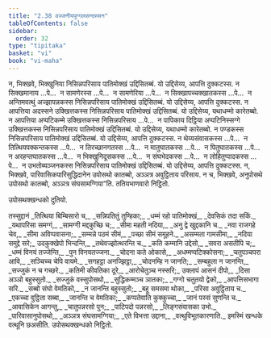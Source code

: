 ```yaml
---
title: "2.38 वज्जनीयपुग्गलसन्दस्सन"
tableOfContents: false
sidebar:
  order: 32
type: "tipitaka"
basket: "vi"
book: "vi-maha"
---
```



<DynamicBreadcrumb />

<Division number="183" book="vi-maha">

<Paragraph number="797" book="vi-maha">
न, भिक्खवे, भिक्खुनिया निसिन्नपरिसाय पातिमोक्खं उद्दिसितब्बं. यो उद्दिसेय्य, आपत्ति दुक्कटस्स. न सिक्खमानाय …पे…  न सामणेरस्स …पे…  न सामणेरिया …पे…  न सिक्खापच्चक्खातकस्स …पे…  न अन्तिमवत्थुं अज्झापन्नकस्स निसिन्नपरिसाय पातिमोक्खं उद्दिसितब्बं. यो उद्दिसेय्य, आपत्ति दुक्कटस्स.
</Paragraph>

<Paragraph number="798" book="vi-maha">
न आपत्तिया अदस्सने उक्खित्तकस्स निसिन्नपरिसाय पातिमोक्खं उद्दिसितब्बं. यो उद्दिसेय्य, यथाधम्मो कारेतब्बो. न आपत्तिया अप्पटिकम्मे उक्खित्तकस्स निसिन्नपरिसाय …पे…  न पापिकाय दिट्ठिया अप्पटिनिस्सग्गे उक्खित्तकस्स निसिन्नपरिसाय पातिमोक्खं उद्दिसितब्बं. यो उद्दिसेय्य, यथाधम्मो कारेतब्बो.
</Paragraph>

<Paragraph number="799" book="vi-maha">
न पण्डकस्स निसिन्नपरिसाय पातिमोक्खं उद्दिसितब्बं. यो उद्दिसेय्य, आपत्ति दुक्कटस्स. न थेय्यसंवासकस्स …पे…  न तित्थियपक्कन्तकस्स …पे…  न तिरच्छानगतस्स …पे…  न मातुघातकस्स …पे…  न पितुघातकस्स …पे…  न अरहन्तघातकस्स …पे…  न भिक्खुनिदूसकस्स …पे…  न संघभेदकस्स …पे…  न लोहितुप्पादकस्स …पे…  न उभतोब्यञ्जनकस्स निसिन्नपरिसाय पातिमोक्खं उद्दिसितब्बं. यो उद्दिसेय्य, आपत्ति दुक्कटस्स.
</Paragraph>

<Paragraph number="800" book="vi-maha">
न, भिक्खवे, पारिवासिकपारिसुद्धिदानेन उपोसथो कातब्बो, अञ्ञत्र अवुट्ठिताय परिसाय. न च, भिक्खवे, अनुपोसथे उपोसथो कातब्बो, अञ्ञत्र संघसामग्गिया”ति.

</Paragraph>
</Division>

<Paragraph number="801" type="center" book="vi-maha">
ततियभाणवारो निट्ठितो.

  
उपोसथक्खन्धको दुतियो.



</Paragraph>

<Paragraph number="802" type="center" book="vi-maha">
तस्सुद्दानं


</Paragraph>

<Paragraph number="803" type="verses" book="vi-maha">
_तित्थिया बिम्बिसारो च,_  
_सन्निपतितुं तुण्हिका;_  
_धम्मं रहो पातिमोक्खं,_  
_देवसिकं तदा सकिं._  

</Paragraph>

<Paragraph number="804" type="verses" book="vi-maha">
_यथापरिसा समग्गं,_  
_सामग्गी मद्दकुच्छि च;_  
_सीमा महती नदिया,_  
_अनु द्वे खुद्दकानि च._  

</Paragraph>

<Paragraph number="805" type="verses" book="vi-maha">
_नवा राजगहे चेव,_  
_सीमा अविप्पवासना;_  
_सम्मन्ने पठमं सीमं,_  
_पच्छा सीमं समूहने._  

</Paragraph>

<Paragraph number="806" type="verses" book="vi-maha">
_असम्मता गामसीमा,_  
_नदिया समुद्दे सरे;_  
उदकुक्खेपो भिन्दन्ति,_  
_तथेवज्झोत्थरन्ति च._  

</Paragraph>

<Paragraph number="807" type="verses" book="vi-maha">
_कति कम्मानि उद्देसो,_  
_सवरा असतीपि च;_  
_धम्मं विनयं तज्जेन्ति,_  
_पुन विनयतज्जना._  

</Paragraph>

<Paragraph number="808" type="verses" book="vi-maha">
_चोदना कते ओकासे,_  
_अधम्मप्पटिक्कोसना;_  
_चतुपञ्चपरा आवि,_  
_सञ्चिच्च चेपि वायमे._  

</Paragraph>

<Paragraph number="809" type="verses" book="vi-maha">
_सगहट्ठा अनज्झिट्ठा,_  
_चोदनम्हि न जानति;_  
_सम्बहुला न जानन्ति,_  
_सज्जुकं न च गच्छरे._  

</Paragraph>

<Paragraph number="810" type="verses" book="vi-maha">
_कतिमी कीवतिका दूरे,_  
_आरोचेतुञ्च नस्सरि;_  
उक्लापं आसनं दीपो,_  
_दिसा अञ्ञो बहुस्सुतो._  

</Paragraph>

<Paragraph number="811" type="verses" book="vi-maha">
_सज्जुकं वस्सुपोसथो,_  
_सुद्धिकम्मञ्च ञातका;_  
_गग्गो चतुतयो द्वेको,_  
_आपत्तिसभागा सरि._  

</Paragraph>

<Paragraph number="812" type="verses" book="vi-maha">
_सब्बो संघो वेमतिको,_  
_न जानन्ति बहुस्सुतो;_  
_बहू समसमा थोका,_  
_परिसा अवुट्ठिताय च._  

</Paragraph>

<Paragraph number="813" type="verses" book="vi-maha">
_एकच्चा वुट्ठिता सब्बा,_  
_जानन्ति च वेमतिका;_  
_कप्पतेवाति कुक्कुच्चा,_  
_जानं पस्सं सुणन्ति च._  

</Paragraph>

<Paragraph number="814" type="verses" book="vi-maha">
_आवासिकेन आगन्तु,_  
_चातुपन्नरसो पुन;_  
_पाटिपदो पन्नरसो,_  
_लिङ्गसंवासका उभो._  

</Paragraph>

<Paragraph number="815" type="verses" book="vi-maha">
_पारिवासानुपोसथो,_  
_अञ्ञत्र संघसामग्गिया;_  
_एते विभत्ता उद्दाना,_  
_वत्थुविभूतकारणाति._  


</Paragraph>

<Paragraph number="816" type="center" book="vi-maha">
इमस्मिं खन्धके वत्थूनि छअसीति.



</Paragraph>

<Paragraph number="817" type="center" book="vi-maha">
उपोसथक्खन्धको निट्ठितो.
</Paragraph>